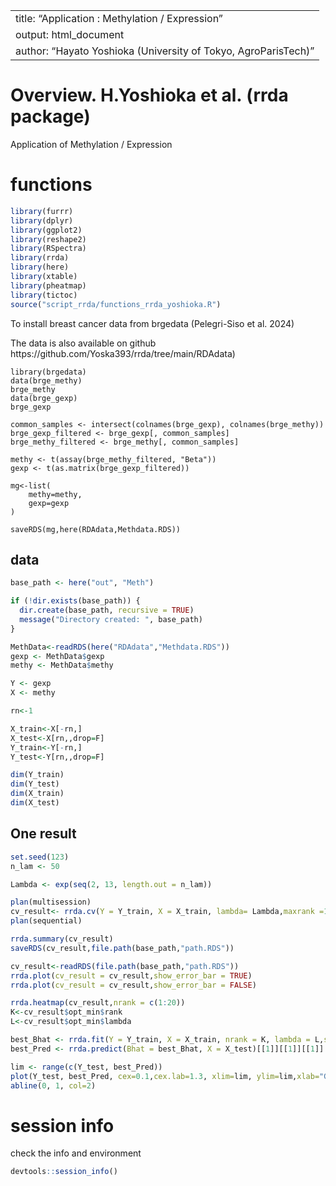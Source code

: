 
---
title: "Application : Methylation / Expression"
output: html_document
author: "Hayato Yoshioka (University of Tokyo, AgroParisTech)"
---

# Overview. H.Yoshioka et al. (rrda package)

Application of  Methylation / Expression

# functions
```r
library(furrr)
library(dplyr)
library(ggplot2)
library(reshape2)
library(RSpectra)
library(rrda)
library(here)
library(xtable)
library(pheatmap)
library(tictoc)
source("script_rrda/functions_rrda_yoshioka.R")
```

To install breast cancer data from brgedata (Pelegri-Siso et al. 2024)

The data is also available on github https://github.com/Yoska393/rrda/tree/main/RDAdata)

```Methylation_Data
library(brgedata)
data(brge_methy)
brge_methy
data(brge_gexp)
brge_gexp

common_samples <- intersect(colnames(brge_gexp), colnames(brge_methy))
brge_gexp_filtered <- brge_gexp[, common_samples]
brge_methy_filtered <- brge_methy[, common_samples]

methy <- t(assay(brge_methy_filtered, "Beta"))
gexp <- t(as.matrix(brge_gexp_filtered))

mg<-list(
	methy=methy,
	gexp=gexp
)

saveRDS(mg,here(RDAdata,Methdata.RDS))
```


## data
```r
base_path <- here("out", "Meth")

if (!dir.exists(base_path)) {
  dir.create(base_path, recursive = TRUE)
  message("Directory created: ", base_path)
} 

MethData<-readRDS(here("RDAdata","Methdata.RDS"))
gexp <- MethData$gexp
methy <- MethData$methy

Y <- gexp
X <- methy

rn<-1

X_train<-X[-rn,]
X_test<-X[rn,,drop=F]
Y_train<-Y[-rn,]
Y_test<-Y[rn,,drop=F]

dim(Y_train)
dim(Y_test)
dim(X_train)
dim(X_test)

```

## One result
```R
set.seed(123)
n_lam <- 50

Lambda <- exp(seq(2, 13, length.out = n_lam))

plan(multisession)
cv_result<- rrda.cv(Y = Y_train, X = X_train, lambda= Lambda,maxrank =15,nfold = 5,scale.X = F,scale.Y = F)
plan(sequential)

rrda.summary(cv_result)
saveRDS(cv_result,file.path(base_path,"path.RDS"))
```

```r
cv_result<-readRDS(file.path(base_path,"path.RDS"))
rrda.plot(cv_result = cv_result,show_error_bar = TRUE)
rrda.plot(cv_result = cv_result,show_error_bar = FALSE)

rrda.heatmap(cv_result,nrank = c(1:20))
K<-cv_result$opt_min$rank
L<-cv_result$opt_min$lambda

```

```r

best_Bhat <- rrda.fit(Y = Y_train, X = X_train, nrank = K, lambda = L,scale.X = F,scale.Y = F)
best_Pred <- rrda.predict(Bhat = best_Bhat, X = X_test)[[1]][[1]][[1]]

lim <- range(c(Y_test, best_Pred)) 
plot(Y_test, best_Pred, cex=0.1,cex.lab=1.3, xlim=lim, ylim=lim,xlab="Gene Expression",ylab="Predicted Gene Expression")
abline(0, 1, col=2)
```


# session info
check the info and environment
```r
devtools::session_info()
```
